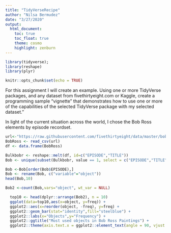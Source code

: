 ---
title: "TidyVerseRecipe"
author: "Nilsa Bermudez"
date: "3/27/2020"
output:
  html_document:
    toc: true
    toc_float: true
    theme: cosmo
    highlight: zenburn
---


```{r}

library(tidyverse);
library(reshape)
library(plyr)

```


```{r setup, include=FALSE}
knitr::opts_chunk$set(echo = TRUE)
```


For this assignment I will create an example.  Using one or more TidyVerse packages, and any dataset from fivethirtyeight.com or Kaggle, create a programming sample “vignette” that demonstrates how to use one or more of the capabilities of the selected TidyVerse package with my selected dataset.”

In light of the current situation across the world, I chose the Bob Ross elements by episode recordset.  


```{r RossDataSet}
url<-"https://raw.githubusercontent.com/fivethirtyeight/data/master/bob-ross/elements-by-episode.csv"
BobRoss <- read_csv(url)
df <- data.frame(BobRoss)

```

```{r UseReshapeToGetAllObjects}

Bulkbobr <- reshape::melt(df, id=c("EPISODE","TITLE"))
Bob <- unique(subset(Bulkbobr, value == 1, select = c("EPISODE","TITLE","variable")))

Bob <-Bob[order(Bob$EPISODE),]
Bob <- rename(Bob, c("variable"="object"))
head(Bob,10)
```


```{r CountFrequenciesOfObjects}
Bob2 <-count(Bob,vars="object", wt_var = NULL)

```

```{r GetTop10AndDisplay}
  top10 <- head(dplyr::arrange(Bob2), n = 10)
  ggplot(data=top10,aes(x=object, y=freq)) +  
  ggplot2::aes(x=reorder(object, -freq), y=freq) +
  ggplot2::geom_bar(stat="identity",fill="steelblue") +
  ggplot2::labs(x="Objects",y="Frequency") +
  ggplot2::ggtitle("Most used objects in Bob Ross Paintings") +
  ggplot2::theme(axis.text.x = ggplot2::element_text(angle = 90, vjust = 0.5, hjust=1))

```





